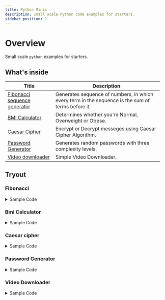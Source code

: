```yaml
---
title: Python Minis
description: Small scale Python code examples for starters.
sidebar_position: 1
---
```



# Overview

Small scale ``python`` examples for starters.


## What's inside

| Title                        | Description                                                                                       |
| ---------------------------- | ------------------------------------------------------------------------------------------------- |
| [Fibonacci sequence generator](#fibonacci) | Generates sequence of numbers, in which every term in the sequence is the sum of terms before it. |
| [BMI Calculator](#bmi-calculator)               | Determines whether you're Normal, Overweight or Obese.                                            |
| [Caesar Cipher](#caesar-cipher)                | Encrypt or Decrypt messeges using Caesar Cipher Algorithm.                                        |
| [Password Generator](#password-generator)           | Generates random passwords with three complexity levels.                                          |
| [Video downloader](#video-downloader)             | Simple Video Downloader.                                                                          |


## Tryout

### Fibonacci

<details>
<summary>Sample Code</summary>

```py
import os

class Fibonacci:
    def __init__(self) -> None:
        self.sequence = [0, 1]

    def get(self, index: int):
        """
        Get Fibonacci sequence up to the specified index.

        >>> Fibonacci().get(10)
        [0, 1, 1, 2, 3, 5, 8, 13, 21, 34]
        >>> Fibonacci().get(5)
        [0, 1, 1, 2, 3]
        """
        difference = index - len(self.sequence) + 2
        if difference > 0:
            self.sequence.extend(self.sequence[-1] + self.sequence[-2] for _ in range(difference))
        return self.sequence[:index]

def clear_console():
    os.system('cls' if os.name == 'nt' else 'clear')

def main():
    clear_console()
    app_name = "Fibonacci Sequence Generator"
    msg = "(To exit, enter 'exit' or press Ctrl-C)"
    print(f'{"-" * 48}\n{" " * 10}{app_name}\n{" " * 5}{msg}{" " * 12}\n{"-" * 48}')

    fibonacci = Fibonacci()

    while True:
        print()
        prompt = input(">> ").lower()

        if prompt in {"exit", "quit"}:
            break

        try:
            index = int(prompt)
        except ValueError:
            print("Enter a number or 'exit'")
            continue

        print(*fibonacci.get(index), sep=', ')

if __name__ == "__main__":
    main()
```

</details>


### Bmi Calculator

<details>
<summary>Sample Code</summary>

```py
import os
import sys

def get_float_input(prompt):
    while True:
        try:
            value = float(input(prompt))
            return value
        except ValueError:
            print('Invalid input. Please enter a valid number.\n')

def calculate_bmi():
    height = get_float_input('Your height in meters (ex. 1.73): ')
    weight = get_float_input('Your weight in kilograms (ex. 75): ')

    bmi = weight / (height ** 2)
    bmi = round(bmi, 2)

    normal_bmi_range = 'Normal BMI is from 18.50 to 24.90.'

    if bmi < 18.5:
        classification = 'SEVERELY UNDERWEIGHT'
    elif 18.5 <= bmi <= 24.9:
        classification = 'NORMAL'
    elif 25 <= bmi <= 29.9:
        classification = 'OVERWEIGHT'
    elif 30 <= bmi <= 34.9:
        classification = 'SEVERELY OVERWEIGHT'
    elif 35 <= bmi <= 39.9:
        classification = 'OBESE'
    else:
        classification = 'SEVERELY OBESE'

    print(f'\nYour BODY MASS INDEX is {bmi:0.2f} and classified as {classification}.')
    
    if 18.5 <= bmi <= 24.9:
        print(normal_bmi_range)

def main():
    os.system('cls' if os.name == 'nt' else 'clear')
    app_name = 'BMI Calculator'
    print(f'{"-" * 40}\n{" " * 8}{app_name}{" " * 8}\n{"-" * 40}')
    calculate_bmi()

    while True:
        response = input('\nDo you want to continue? (Y/N) ')
        if response.lower() == 'y':
            main()
        elif response.lower() == 'n':
            print('\nThank you and have a great day.\n')
            sys.exit()
        else:
            print('\nError: Please select Y or N.\n')

if __name__ == '__main__':
    main()
```

</details>


### Caesar cipher

<details>
<summary>Sample Code</summary>

```py
import os
import sys

def caesar_cipher(message, shift, encrypt=True):
    result = ''
    for char in message:
        if char.isalpha():
            ascii_offset = ord('A') if char.isupper() else ord('a')
            if encrypt:
                shifted_char = chr((ord(char) - ascii_offset + shift) % 26 + ascii_offset)
            else:
                shifted_char = chr((ord(char) - ascii_offset - shift) % 26 + ascii_offset)
            result += shifted_char
        else:
            result += char
    return result

def user_input():
    choice = input('Encrypt [E] or Decrypt [D]: ').upper()
    if choice == 'E':
        plain_message = input('Message you want to encrypt: ')
        shift = int(input('Enter shift value (1-25): '))
        encrypted_message = caesar_cipher(plain_message, shift)
        print('\nYour encrypted message: ', encrypted_message)
    elif choice == 'D':
        encrypted_message = input('Message you want to decrypt: ')
        shift = int(input('Enter shift value (1-25): '))
        decrypted_message = caesar_cipher(encrypted_message, shift, encrypt=False)
        print('\nYour decrypted message: ', decrypted_message)
    else:
        print('\nInvalid choice. Please select either Encrypt (E) or Decrypt (D).\n')
        user_input()

def main():
    os.system('cls' if os.name == 'nt' else 'clear')
    app_name = 'Caesar Cipher'
    print(f'{"-" * 48}\n{" " * 14}{app_name}{" " * 14}\n{"-" * 48}')
    user_input()

    while True:
        print('\nEncrypt/Decrypt another message? (Y/N): ', end='')
        check = input()
        if check == 'y' or check == 'Y':
            main()
        elif check == 'n' or check == 'N':
            print('\nThanks for using the tool. Have a great day!\n')
            sys.exit()
        else:
            print('\nPlease select Y or N.')
            continue

if __name__ == '__main__':
    main()
```
</details>





### Password Generator

<details>
<summary>Sample Code</summary>

```py
import os
import sys
import random
import string

def generate_password(complexity,length):
    while True:
        
        if complexity == '1': # weak
            characters = string.ascii_letters
        elif complexity == '2': # medium
            characters = string.ascii_letters + string.digits
        elif complexity == '3': # strong
            characters = string.ascii_letters + string.digits + string.punctuation
        elif complexity == '4':
            print('\nThank you and have a great day!\n')
            sys.exit()
        else:
            
            print('\nError: Invalid Choice.')
            break

        password = ''.join(random.choice(characters) for _ in range(length))
        return password

def user_input():
    while True:
        try:
            length = int(input("\nEnter password length (min. 8 max. 64): "))
            break
        except ValueError:
            print('\nError: Password length must be a number.\n')
            return
    
    if length <= 7 or length >= 65:
        print('\nError: Invalid range.\n')
        return

    print("Select complexity level:")
    print("[1] Weak")
    print("[2] Medium")
    print("[3] Strong")
    print("[4] Quit")
    choice_complexity = input('Your choice: ')
    
    if choice_complexity not in ("1","2","3","4"):
        pass
        
    password = generate_password(length=length, complexity=choice_complexity)
    if password is None:
        print('')
    else:
        print('\nYour password is:',(password))
        print()

def main():
    os.system('cls' if os.name == 'nt' else 'clear')
    app_name = 'Password Generator'
    print(f'{"-" * 48}\n{" " * 12}{app_name}{" " * 12}\n{"-" * 48}')
    user_input()

    while True:
        response = input('Do you want to continue? (Y/N) ')
        if response == 'y' or response == 'Y':
            main()
        elif response == 'n' or response == 'N':
            print('\nThank you and have a great day!\n')
            sys.exit()
        else:
            print('\nError: Please select Y or N.\n')
            continue

if __name__ == '__main__':
    main()
```

</details>


### Video Downloader

<details>
<summary>Sample Code</summary>

```py
import os
import sys
import re
import yt_dlp

def video_downloader():
    url_pattern = re.compile(r'^https?://[^\s/$.?#].[^\s]*$')

    while True:
        video_url = input("Video URL: ")

        if url_pattern.match(video_url):
            break
        else:
            print('\nError: Invalid URL Format')

    try:
        os.makedirs('downloads', exist_ok=True)
    except OSError:
        print("Error creating the 'downloads' directory.")
        sys.exit()

    ydl_opts = {'outtmpl': 'downloads/' + '%(title)s.%(ext)s'}

    with yt_dlp.YoutubeDL(ydl_opts) as ydl:
        ydl.download([video_url])

def main():
    os.system('cls' if os.name == 'nt' else 'clear')
    app_name = 'Video Downloader'
    print(f'{"-" * 48}\n{" " * 12}{app_name}{" " * 12}\n{"-" * 48}')
    video_downloader()

    while True:
        response = input('\nDo you want to continue? (Y/N) ')
        if response.lower() == 'y':
            main()
        elif response.lower() == 'n':
            print('\nThank you and have a great day.\n')
            sys.exit()
        else:
            print('\nError: Please select Y or N.\n')

if __name__ == '__main__':
    main()

```

</details>


<!-- <details>
<summary>Sample Code</summary>

</details> -->